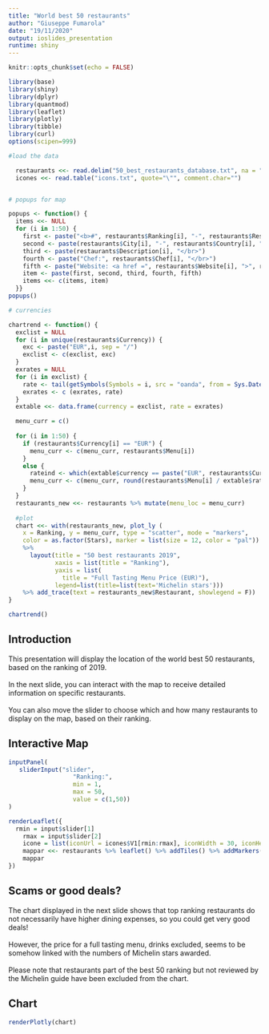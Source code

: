 ---
title: "World best 50 restaurants"
author: "Giuseppe Fumarola"
date: "19/11/2020"
output: ioslides_presentation
runtime: shiny
---

```{r setup, include=FALSE}
knitr::opts_chunk$set(echo = FALSE)

library(base)
library(shiny)
library(dplyr)
library(quantmod)
library(leaflet)
library(plotly)
library(tibble)
library(curl)
options(scipen=999)

#load the data

  restaurants <<- read.delim("50_best_restaurants_database.txt", na = "NA")
  icones <<- read.table("icons.txt", quote="\"", comment.char="")


# popups for map

popups <- function() {
  items <<- NULL
  for (i in 1:50) {
    first <- paste("<b>#", restaurants$Ranking[i], "-", restaurants$Restaurant[i], if (!is.na(restaurants$Stars[i])) {strrep("*", restaurants$Stars[i])}, "</b></br>")
    second <- paste(restaurants$City[i], "-", restaurants$Country[i], "</br>")
    third <- paste(restaurants$Description[i], "</br>")
    fourth <- paste("Chef:", restaurants$Chef[i], "</br>")
    fifth <- paste("Website: <a href =", restaurants$Website[i], ">", restaurants$Website[i], "</a>")
    item <- paste(first, second, third, fourth, fifth)
    items <<- c(items, item)
  }}
popups()

# currencies

chartrend <- function() {
  exclist = NULL
  for (i in unique(restaurants$Currency)) {
    exc <- paste("EUR",i, sep = "/")
    exclist <- c(exclist, exc)
  }
  exrates = NULL
  for (i in exclist) {
    rate <- tail(getSymbols(Symbols = i, src = "oanda", from = Sys.Date()-5, auto.assign = FALSE),1)
    exrates <- c (exrates, rate)
  }
  extable <<- data.frame(currency = exclist, rate = exrates)

  menu_curr = c()
  
  for (i in 1:50) {
    if (restaurants$Currency[i] == "EUR") {
      menu_curr <- c(menu_curr, restaurants$Menu[i])
    }
    else {
      rateind <- which(extable$currency == paste("EUR", restaurants$Currency[i], sep = "/"))
      menu_curr <- c(menu_curr, round(restaurants$Menu[i] / extable$rate[rateind]))
    }
  }
  restaurants_new <<- restaurants %>% mutate(menu_loc = menu_curr)
  
  #plot
  chart <<- with(restaurants_new, plot_ly ( 
    x = Ranking, y = menu_curr, type = "scatter", mode = "markers", 
    color = as.factor(Stars), marker = list(size = 12, color = "pal")) 
    %>%
      layout(title = "50 best restaurants 2019", 
             xaxis = list(title = "Ranking"), 
             yaxis = list(
               title = "Full Tasting Menu Price (EUR)"),
             legend=list(title=list(text='Michelin stars')))
    %>% add_trace(text = restaurants_new$Restaurant, showlegend = F))
}

chartrend()

```

## Introduction

This presentation will display the location of the world best 50 restaurants, based on the ranking of 2019. </br> </br>
In the next slide, you can interact with the map to receive detailed information on specific restaurants. </br> </br>
You can also move the slider to choose which and how many restaurants to display on the map, based on their ranking.

## Interactive Map

```{r map}
inputPanel(
   sliderInput("slider",
                  "Ranking:",
                  min = 1,
                  max = 50,
                  value = c(1,50))
)

renderLeaflet({
  rmin = input$slider[1]
    rmax = input$slider[2]
    icone = list(iconUrl = icones$V1[rmin:rmax], iconWidth = 30, iconHeight = 30)
    mappar <<- restaurants %>% leaflet() %>% addTiles() %>% addMarkers(lng = restaurants$Lon[rmin:rmax], lat = restaurants$Lat[rmin:rmax], popup = items[rmin:rmax], icon = icone, clusterOptions = markerClusterOptions(showCoverageOnHover = FALSE))
    mappar
})

```

## Scams or good deals?

The chart displayed in the next slide shows that top ranking restaurants do not necessarily have higher dining expenses, so you could get very good deals! </br> </br>
However, the price for a full tasting menu, drinks excluded, seems to be somehow linked with the numbers of Michelin stars awarded.  </br> </br>
Please note that restaurants part of the best 50 ranking but not reviewed by the Michelin guide have been excluded from the chart.

## Chart

```{r chart, message=FALSE, warning=FALSE}

renderPlotly(chart)

```


